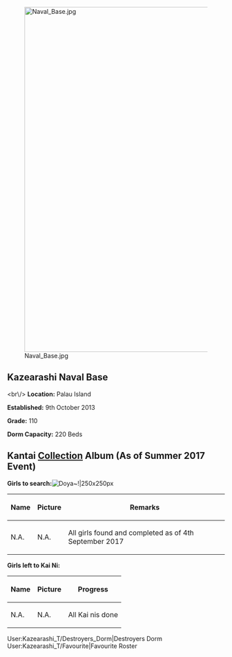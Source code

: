 [[File:Naval_Base.jpg|thumb|center|800px]]

=='''Kazearashi Naval Base'''==
<br\/>
'''Location:''' Palau Island

'''Established:''' 9th October 2013

'''Grade:''' 110

'''Dorm Capacity:''' 220 Beds

=='''Kantai <u>Collection</u> Album''' (As of Summer 2017 Event)==
'''Girls to search:'''[[File:Chie-chan.jpg|thumb|Doya~!|250x250px]]
{| class="article-table"
!Name
!Picture
!Remarks
|-
| N.A.
| N.A.
| All girls found and completed as of 4th September 2017!!
|}

'''Girls left to Kai Ni:'''
{| class="article-table"
!Name
!Picture
!Progress
|-
| N.A.
| N.A.
| All Kai nis done!!
|}

<tabview>
User:Kazearashi_T/Destroyers_Dorm|Destroyers Dorm
User:Kazearashi_T/Favourite|Favourite Roster
</tabview>